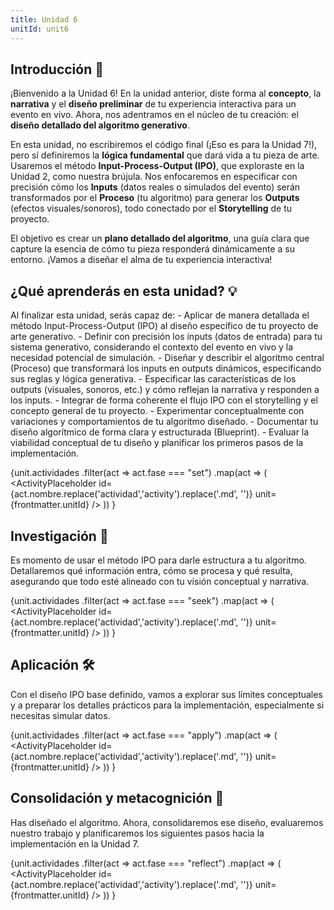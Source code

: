 ```yaml
---
title: Unidad 6
unitId: unit6
---
```





## Introducción 📜

<Aside type="note" title="Diseñando el Corazón Generativo">

¡Bienvenido a la Unidad 6! En la unidad anterior, diste forma al **concepto**, la 
**narrativa** y el **diseño preliminar** de tu experiencia interactiva para un 
evento en vivo. Ahora, nos adentramos en el núcleo de tu creación: 
el **diseño detallado del algoritmo generativo**.

En esta unidad, no escribiremos el código final (¡Eso es para la Unidad 7!), pero sí
 definiremos la **lógica fundamental** que dará vida a tu pieza de arte. Usaremos el 
 método **Input-Process-Output (IPO)**, que exploraste en la Unidad 2, como 
 nuestra brújula. Nos enfocaremos en especificar con precisión cómo los **Inputs** 
 (datos reales o simulados del evento) serán transformados por el 
 **Proceso** (tu algoritmo) para generar los **Outputs** (efectos visuales/sonoros), 
 todo conectado por el **Storytelling** de tu proyecto.

El objetivo es crear un **plano detallado del algoritmo**, una guía clara que capture 
la esencia de cómo tu pieza responderá dinámicamente a su entorno. ¡Vamos a diseñar 
el alma de tu experiencia interactiva!
</Aside>

## ¿Qué aprenderás en esta unidad? 💡

<Aside type="tip" title="Objetivos de Aprendizaje">
Al finalizar esta unidad, serás capaz de:
- Aplicar de manera detallada el método Input-Process-Output (IPO) al diseño específico 
de tu proyecto de arte generativo.
- Definir con precisión los inputs (datos de entrada) para tu sistema generativo, 
considerando el contexto del evento en vivo y la necesidad potencial de simulación.
- Diseñar y describir el algoritmo central (Proceso) que transformará los inputs en 
outputs dinámicos, especificando sus reglas y lógica generativa.
- Especificar las características de los outputs (visuales, sonoros, etc.) y cómo 
reflejan la narrativa y responden a los inputs.
- Integrar de forma coherente el flujo IPO con el storytelling y el concepto general de tu proyecto.
- Experimentar conceptualmente con variaciones y comportamientos de tu algoritmo diseñado.
- Documentar tu diseño algorítmico de forma clara y estructurada (Blueprint).
- Evaluar la viabilidad conceptual de tu diseño y planificar los primeros pasos de la implementación.
</Aside>

{unit.actividades
  .filter(act => act.fase === "set")
  .map(act => (
    <ActivityPlaceholder 
      id={act.nombre.replace('actividad','activity').replace('.md', '')} 
      unit={frontmatter.unitId} 
    />
  ))
}

## Investigación 🔎

<Aside type="note" title="Definiendo el Flujo IPO">
Es momento de usar el método IPO para darle estructura a tu algoritmo. 
Detallaremos qué información entra, cómo se procesa y qué resulta, asegurando que 
todo esté alineado con tu visión conceptual y narrativa.
</Aside>



{unit.actividades
  .filter(act => act.fase === "seek")
  .map(act => (
    <ActivityPlaceholder 
      id={act.nombre.replace('actividad','activity').replace('.md', '')} 
      unit={frontmatter.unitId}
    />
  ))
}

## Aplicación 🛠

<Aside type="note" title="Explorando y Preparando">
Con el diseño IPO base definido, vamos a explorar sus límites conceptuales y a 
preparar los detalles prácticos para la implementación, especialmente si necesitas simular datos.
</Aside>

{unit.actividades
  .filter(act => act.fase === "apply")
  .map(act => (
    <ActivityPlaceholder 
      id={act.nombre.replace('actividad','activity').replace('.md', '')} 
      unit={frontmatter.unitId} 
    />
  ))
}

## Consolidación y metacognición 🤔

<Aside type="note" title="Sintetizando y Mirando Hacia Adelante">
Has diseñado el algoritmo. Ahora, consolidaremos ese diseño, evaluaremos nuestro 
trabajo y planificaremos los siguientes pasos hacia la implementación en la Unidad 7.
</Aside>

{unit.actividades
  .filter(act => act.fase === "reflect")
  .map(act => (
    <ActivityPlaceholder 
      id={act.nombre.replace('actividad','activity').replace('.md', '')} 
      unit={frontmatter.unitId} 
    />
  ))
}